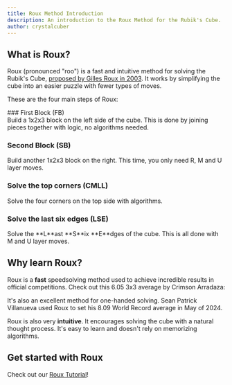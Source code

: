 ```yaml
---
title: Roux Method Introduction
description: An introduction to the Roux Method for the Rubik's Cube.
author: crystalcuber
---
```




## What is Roux?

Roux (pronounced "roo") is a fast and intuitive method for solving the Rubik's Cube, [proposed by Gilles Roux in 2003](https://www.cubinghistory.com/3x3/Methods/Roux). It works by simplifying the cube into an easier puzzle with fewer types of moves.

These are the four main steps of Roux:

<Steps>
  ### First Block (FB)
  <div className="flex gap-8 mt-4 flex-col sm:flex-row">
    <TwistyPlayer
      rotateStickering="x2 y"
      controlPanel="none"
      className="size-36"
      cameraLatitude="-20"
      cameraLongitude="-30"
      experimentalStickeringMaskOrbits={STICKERINGS.FB}
    />
    Build a 1x2x3 block on the left side of the cube. This is done by joining pieces together with logic, no algorithms needed.
  </div>

  ### Second Block (SB)
  <div className="flex gap-8 mt-4 flex-col sm:flex-row">
    <TwistyPlayer
      rotateStickering="x2 y"
      controlPanel="none"
      className="size-36"
      cameraLatitude="-20"
      cameraLongitude="30"
      experimentalStickeringMaskOrbits={STICKERINGS.SB}
    />
    Build another 1x2x3 block on the right.
    This time, you only need R, M and U layer moves.
  </div>

  ### Solve the top corners (CMLL)
  <div className="flex gap-8 mt-4 flex-col sm:flex-row">
    <TwistyPlayer
      rotateStickering="x2 y"
      controlPanel="none"
      className="size-36"
      cameraLatitude="20"
      cameraLongitude="30"
      experimentalStickeringMaskOrbits={STICKERINGS.CMLL}
    />
    Solve the four corners on the top side with algorithms.
  </div>

  ### Solve the last six edges (LSE)
  <div className="flex gap-8 mt-4 flex-col sm:flex-row">
    <TwistyPlayer
      rotateStickering="x2 y"
      controlPanel="none"
      className="size-36"
      cameraLatitude="20"
      cameraLongitude="30"
      experimentalStickeringMaskOrbits={STICKERINGS.LSE}
    />
    Solve the **L**ast **S**ix **E**dges of the cube.
    This is all done with M and U layer moves.
  </div>
</Steps>

## Why learn Roux?

Roux is a **fast** speedsolving method used to achieve incredible results in official competitions. Check out this 6.05 3x3 average by Crimson Arradaza:

<YouTubeEmbed embedId="A6eCuklwyYM" />

It's also an excellent method for one-handed solving. Sean Patrick Villanueva used Roux to set his 8.09 World Record average in May of 2024.

<YouTubeEmbed embedId="ihV-FH0Bfcw" />

Roux is also very **intuitive**. It encourages solving the cube with a natural thought process. It's easy to learn and doesn't rely on memorizing algorithms.

## Get started with Roux

Check out our [Roux Tutorial](/roux/tutorial)!